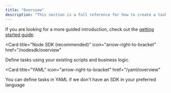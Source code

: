 ```yaml
---
title: "Overview"
description: "This section is a full reference for how to create a task."
---
```


If you are looking for a more guided introduction, check out the [getting started guide](/introduction/getting-started).

<CardGroup>

<Card
  title="Node SDK (recommended)"
  icon="arrow-right-to-bracket"
  href="/nodesdk/overview"
>
  Define tasks using your existing scripts and business logic.
</Card>

<Card
  title="YAML"
  icon="arrow-right-to-bracket"
  href="/yaml/overview"
>
  You can define tasks in YAML if we don't have an SDK in your preferred language
</Card>

</CardGroup>

